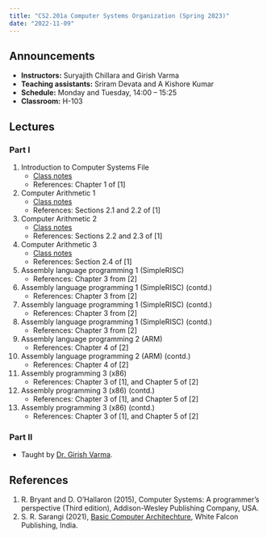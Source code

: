 ```yaml
---
title: "CS2.201a Computer Systems Organization (Spring 2023)"
date: "2022-11-09"
---
```


## Announcements
- **Instructors:** Suryajith Chillara and Girish Varma
- **Teaching assistants:** Sriram Devata and A Kishore Kumar
- **Schedule:** Monday and Tuesday, 14:00 -- 15:25
- **Classroom:** H-103

## Lectures
### Part I
1. Introduction to Computer Systems File
    - [Class notes](https://www.dropbox.com/s/hozm4ybqg0mtezi/S23-CS2.201a-Lecture1.pdf?dl=0)
    - References: Chapter 1 of [1]

2. Computer Arithmetic 1 
    - [Class notes](https://www.dropbox.com/s/2yhqo4nzuq51s0y/S23-CS2.201a-Lecture2.pdf?dl=0)
    - References: Sections 2.1 and 2.2 of [1]
    
3. Computer Arithmetic 2
    - [Class notes](https://www.dropbox.com/s/35olc9dbqqw61q4/S23-CS2.201a-Lecture3.pdf?dl=0)
    - References: Sections 2.2 and 2.3 of [1]
    
4. Computer Arithmetic 3
    - [Class notes](https://www.dropbox.com/s/zg98cano9gmvblm/S23-CS2.201a-Lecture4.pdf?dl=0)
    - References: Section 2.4 of [1]

5.  Assembly language programming 1 (SimpleRISC)
    - References: Chapter 3 from [2]

6. Assembly language programming 1 (SimpleRISC) (contd.)
    - References: Chapter 3 from [2]
    
7. Assembly language programming 1 (SimpleRISC) (contd.)
    - References: Chapter 3 from [2]
    
8. Assembly language programming 1 (SimpleRISC) (contd.)
    - References: Chapter 3 from [2]
    
9. Assembly language programming 2 (ARM)
    - References: Chapter 4 of [2]

10. Assembly language programming 2 (ARM) (contd.)
    - References: Chapter 4 of [2]

11. Assembly programming 3 (x86) 
    - References: Chapter 3 of [1], and Chapter 5 of [2]

12. Assembly programming 3 (x86) (contd.)
    - References: Chapter 3 of [1], and Chapter 5 of [2]

13. Assembly programming 3 (x86) (contd.)
    - References: Chapter 3 of [1], and Chapter 5 of [2]

### Part II
- Taught by [Dr. Girish Varma](https://girishvarma.in).

## References
1. R. Bryant and D. O'Hallaron (2015), Computer Systems: A programmer's perspective (Third edition), Addison-Wesley Publishing Company, USA.
2. S. R. Sarangi (2021), [Basic Computer Architechture](https://www.cse.iitd.ac.in/~srsarangi/archbooksoft.html), White Falcon Publishing, India.

